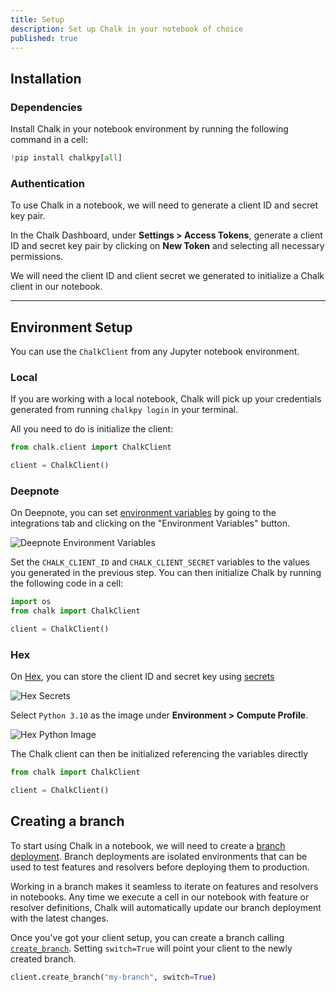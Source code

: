 ```yaml
---
title: Setup
description: Set up Chalk in your notebook of choice
published: true
---
```


## Installation

### Dependencies

Install Chalk in your notebook environment by running the following command in a cell:

```python notebook.ipynb
!pip install chalkpy[all]
```

### Authentication

To use Chalk in a notebook, we will need to generate a client ID and secret key pair.

In the Chalk Dashboard, under **Settings > Access Tokens**,
generate a client ID and secret key pair by clicking on **New Token** and selecting all necessary permissions.

We will need the client ID and client secret we generated to initialize
a Chalk client in our notebook.

---

## Environment Setup

You can use the `ChalkClient` from any Jupyter notebook environment.

### Local

If you are working with a local notebook, Chalk will pick up your credentials
generated from running `chalkpy login` in your terminal.

All you need to do is initialize the client:

```python notebook.ipynb
from chalk.client import ChalkClient

client = ChalkClient()
```

### Deepnote

On Deepnote, you can set [environment variables](https://deepnote.com/docs/environment-variables) by going to the
integrations tab and clicking on the "Environment Variables" button.

![Deepnote Environment Variables](/img/DeepnoteEnvVar.png)

Set the `CHALK_CLIENT_ID` and `CHALK_CLIENT_SECRET` variables to the values you generated in the previous step.
You can then initialize Chalk by running the following code in a cell:

```python notebook.ipynb
import os
from chalk import ChalkClient

client = ChalkClient()
```

### Hex

On [Hex](https://hex.tech), you can store the client ID and secret key using [secrets](https://learn.hex.tech/docs/environment-configuration/environment-views#secrets)

![Hex Secrets](/img/HexSecrets.png)

Select `Python 3.10` as the image under **Environment > Compute Profile**.

![Hex Python Image](/img/HexPythonImage.png)

The Chalk client can then be initialized referencing the variables directly

```python notebook.ipynb
from chalk import ChalkClient

client = ChalkClient()
```

## Creating a branch

To start using Chalk in a notebook, we will need to create a [branch deployment](/docs/branches).
Branch deployments are isolated environments that can be used to test features and resolvers before deploying them to production.

Working in a branch makes it seamless to iterate on features and resolvers in notebooks.
Any time we execute a cell in our notebook with feature or resolver definitions,
Chalk will automatically update our branch deployment with the latest changes.

Once you've got your client setup, you can create a branch calling [`create_branch`](/api-docs#ChalkClient.create_branch).
Setting `switch=True` will point your client to the newly created branch.

```python notebook.ipynb
client.create_branch("my-branch", switch=True)
```
